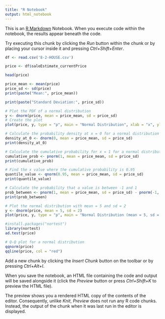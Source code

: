 ```yaml
---
title: "R Notebook"
output: html_notebook
---
```


This is an [R Markdown](http://rmarkdown.rstudio.com) Notebook. When you execute code within the notebook, the results appear beneath the code. 

Try executing this chunk by clicking the *Run* button within the chunk or by placing your cursor inside it and pressing *Ctrl+Shift+Enter*. 

```r
df <- read.csv('8-2-HOUSE.csv')
```
```r
price <- df$saleEstimate_currentPrice
```
```r
head(price)
```
```r
price_mean <- mean(price)
price_sd <- sd(price)
print(paste("Mean:", price_mean))
```
```r
print(paste("Standard Deviation:", price_sd))
```
```r
# Plot the PDF of a normal distribution
y <- dnorm(price, mean = price_mean, sd = price_sd)
# Create the plot
plot(price, y, type = "p", main = "Normal Distribution", xlab = "x", ylab = "Density")
```
```r
# Calculate the probability density at x = 0 for a normal distribution mean = rating_mean and sd = rating_sd
density_at_0 <- dnorm(0, mean = price_mean, sd = price_sd)
print(density_at_0) 
```
```r
# Calculate the cumulative probability for x = 1 for a normal distribution with mean = rating_mean and sd = rating_sd
cumulative_prob <- pnorm(1, mean = price_mean, sd = price_sd)
print(cumulative_prob)

```
```r
# Find the x value where the cumulative probability is 0.95
quantile_value <- qnorm(0.95, mean = price_mean, sd = price_sd)
print(quantile_value)
```
```r
# Calculate the probability that a value is between -1 and 1
prob_between <- pnorm(1, mean = price_mean, sd = price_sd) - pnorm(-1, mean = price_mean, sd = price_sd)
print(prob_between)
```
```r
# Plot the normal distribution with mean = 5 and sd = 2
y <- dnorm(price, mean = 5, sd = 2)
plot(price, y, type = "p", main = "Normal Distribution (mean = 5, sd = 2)", xlab = "x", ylab = "Density")
```
```r
#install.packages("nortest")
library(nortest)
ad.test(price)
```
```r
# Q-Q plot for a normal distribution
qqnorm(price)
qqline(price, col = "red")
```



Add a new chunk by clicking the *Insert Chunk* button on the toolbar or by pressing *Ctrl+Alt+I*.

When you save the notebook, an HTML file containing the code and output will be saved alongside it (click the *Preview* button or press *Ctrl+Shift+K* to preview the HTML file).

The preview shows you a rendered HTML copy of the contents of the editor. Consequently, unlike *Knit*, *Preview* does not run any R code chunks. Instead, the output of the chunk when it was last run in the editor is displayed.
